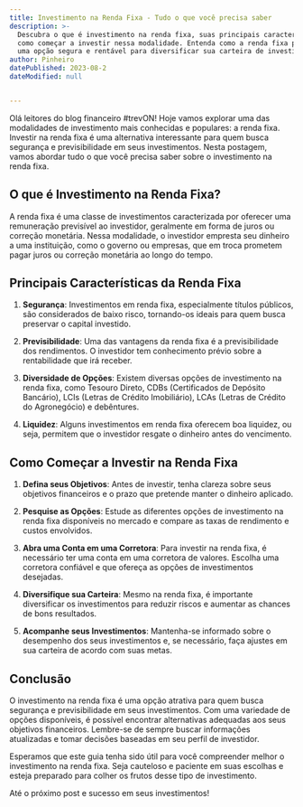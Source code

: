 ```yaml
---
title: Investimento na Renda Fixa - Tudo o que você precisa saber
description: >-
  Descubra o que é investimento na renda fixa, suas principais características e
  como começar a investir nessa modalidade. Entenda como a renda fixa pode ser
  uma opção segura e rentável para diversificar sua carteira de investimentos.
author: Pinheiro
datePublished: 2023-08-2
dateModified: null


---
```


Olá leitores do blog financeiro #trevON! Hoje vamos explorar uma das modalidades de investimento mais conhecidas e populares: a renda fixa. Investir na renda fixa é uma alternativa interessante para quem busca segurança e previsibilidade em seus investimentos. Nesta postagem, vamos abordar tudo o que você precisa saber sobre o investimento na renda fixa.

## O que é Investimento na Renda Fixa?

A renda fixa é uma classe de investimentos caracterizada por oferecer uma remuneração previsível ao investidor, geralmente em forma de juros ou correção monetária. Nessa modalidade, o investidor empresta seu dinheiro a uma instituição, como o governo ou empresas, que em troca prometem pagar juros ou correção monetária ao longo do tempo.

## Principais Características da Renda Fixa

1. **Segurança**: Investimentos em renda fixa, especialmente títulos públicos, são considerados de baixo risco, tornando-os ideais para quem busca preservar o capital investido.

2. **Previsibilidade**: Uma das vantagens da renda fixa é a previsibilidade dos rendimentos. O investidor tem conhecimento prévio sobre a rentabilidade que irá receber.

3. **Diversidade de Opções**: Existem diversas opções de investimento na renda fixa, como Tesouro Direto, CDBs (Certificados de Depósito Bancário), LCIs (Letras de Crédito Imobiliário), LCAs (Letras de Crédito do Agronegócio) e debêntures.

4. **Liquidez**: Alguns investimentos em renda fixa oferecem boa liquidez, ou seja, permitem que o investidor resgate o dinheiro antes do vencimento.

## Como Começar a Investir na Renda Fixa

1. **Defina seus Objetivos**: Antes de investir, tenha clareza sobre seus objetivos financeiros e o prazo que pretende manter o dinheiro aplicado.

2. **Pesquise as Opções**: Estude as diferentes opções de investimento na renda fixa disponíveis no mercado e compare as taxas de rendimento e custos envolvidos.

3. **Abra uma Conta em uma Corretora**: Para investir na renda fixa, é necessário ter uma conta em uma corretora de valores. Escolha uma corretora confiável e que ofereça as opções de investimentos desejadas.

4. **Diversifique sua Carteira**: Mesmo na renda fixa, é importante diversificar os investimentos para reduzir riscos e aumentar as chances de bons resultados.

5. **Acompanhe seus Investimentos**: Mantenha-se informado sobre o desempenho dos seus investimentos e, se necessário, faça ajustes em sua carteira de acordo com suas metas.

## Conclusão

O investimento na renda fixa é uma opção atrativa para quem busca segurança e previsibilidade em seus investimentos. Com uma variedade de opções disponíveis, é possível encontrar alternativas adequadas aos seus objetivos financeiros. Lembre-se de sempre buscar informações atualizadas e tomar decisões baseadas em seu perfil de investidor.

Esperamos que este guia tenha sido útil para você compreender melhor o investimento na renda fixa. Seja cauteloso e paciente em suas escolhas e esteja preparado para colher os frutos desse tipo de investimento.

Até o próximo post e sucesso em seus investimentos!

